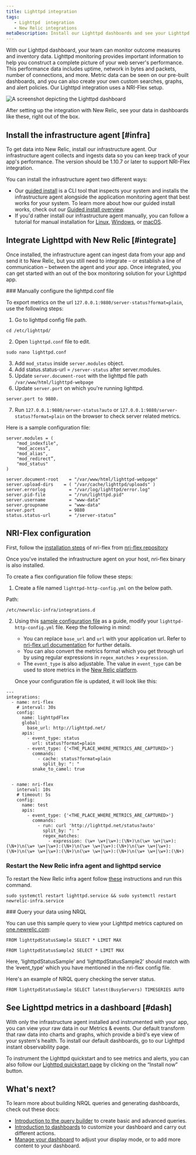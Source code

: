 ```yaml
---
title: Lighttpd integration
tags:
   - Lighttpd  integration
   - New Relic integrations
metaDescription: Install our Lighttpd dashboards and see your Lighttpd  data in New Relic.
---
```



With our Lighttpd dashboard, your team can monitor outcome measures and inventory data.   Lighttpd monitoring provides important information to help you construct a complete picture of your web server's performance. This performance data includes uptime, network in bytes and packets, number of connections, and more. Metric data can be seen on our pre-built dashboards, and you can also create your own custom searches, graphs, and alert policies. Our Lighttpd integration uses a NRI-Flex setup.

<img
  title="Lighttpd dashboard"
  alt="A screenshot depicting the Lighttpd dashboard"
  src={infrastructureLighttptdDashboard}
/>

<figcaption>
After setting up the integration with New Relic, see your data in dashboards like these, right out of the box.
</figcaption>

## Install the infrastructure agent [#infra]

To get data into New Relic, install our infrastructure agent. Our infrastructure agent collects and ingests data so you can keep track of your app's performance. The version should be 1.10.7 or later to support NRI-Flex integration.

You can install the infrastructure agent two different ways:

* Our [guided install](https://one.newrelic.com/nr1-core?state=4f81feab-35f7-e97e-9903-52510f8542bd) is a CLI tool that inspects your system and installs the infrastructure agent alongside the application monitoring agent that best works for your system. To learn more about how our guided install works, check out our [Guided install overview](/docs/infrastructure/host-integrations/installation/new-relic-guided-install-overview).
* If you'd rather install our infrastructure agent manually, you can follow a tutorial for manual installation for [Linux](/docs/infrastructure/install-infrastructure-agent/linux-installation/install-infrastructure-monitoring-agent-linux), [Windows](/docs/infrastructure/install-infrastructure-agent/windows-installation/install-infrastructure-monitoring-agent-windows/), or [macOS](/docs/infrastructure/install-infrastructure-agent/macos-installation/install-infrastructure-monitoring-agent-macos/).

## Integrate Lighttpd with New Relic [#integrate]

Once installed, the infrastructure agent can ingest data from your app and send it to New Relic, but you still need to integrate – or establish a line of communication – between the agent and your app. Once integrated, you can get started with an out of the box monitoring solution for your Lighttpd app. 

<Steps>
<Step>
### Manually configure the lighttpd.conf file

To export metrics on the url `127.0.0.1:9880/server-status?format=plain`, use the following steps:

1. Go to lighttpd config file path.
```
cd /etc/lighttpd/
```
2. Open `lighttpd.conf` file to edit.
```
sudo nano lighttpd.conf
```

3. Add `mod_status` inside `server.modules` object.
4. Add status.status-url = `/server-status` after server.modules.
5. Update `server.document-root` with the lighttpd file path `/var/www/html/lighttpd-webpage`
6. Update `server.port` on which you're running lighttpd. 
```
server.port to 9880.
 ```
7. Run `127.0.0.1:9880/server-status?auto` or  `127.0.0.1:9880/server-status?format=plain` on the browser to check server related metrics.

Here is a sample configuration file:

```
server.modules = (
    "mod_indexfile",
    "mod_access”,
    "mod_alias",
    "mod_redirect”,
    "mod_status"
)

server.document-root	= "/var/www/html/lighttpd-webpage"
server.upload-dirs	  = ( "/var/cache/lighttpd/uploads" )
server.errorlog		    = "/var/log/lighttpd/error.log"
server.pid-file		    = "/run/lighttpd.pid"
server.username		    = "www-data"
server.groupname	    = "www-data"
server.port		        = 9880
status.status-url	    = "/server-status”
```
</Step>


<Step>

## NRI-Flex configuration

First, follow the [installation steps](https://github.com/newrelic/nri-flex/blob/master/docs/basic-tutorial.md) of nri-flex from [nri-flex repository](https://github.com/newrelic/nri-flex)

Once you've installed the infrastructure agent on your host, nri-flex binary is also installed.

To create a flex configuration file follow these steps:

1. Create a file named `lighttpd-http-config.yml` on the below path.

  Path:
  ```
  /etc/newrelic-infra/integrations.d
  ```

2. Using this [sample configuration file](https://github.com/newrelic/nri-flex/blob/master/examples/lighttpd-http-example.yml) as a guide, modify your `lighttpd-http-config.yml` file. Keep the following in mind:

    * You can replace `base_url` and `url` with your application url. Refer to [nri-flex url documentation](https://github.com/newrelic/nri-flex/blob/master/docs/apis/url.md) for further details.
    * You can also convert the metrics format which you get through url by using regular expressions in `regex_matches` > `expression`.
    * The `event_type` is also adjustable. The value in `event_type` can be used to store metrics in the [New Relic platform](https://one.newrelic.com).

    Once your configuration file is updated, it will look like this:

```
---
integrations:
  - name: nri-flex
    # interval: 30s
    config:
      name: lighttpdFlex
      global:
        base_url: http://lighttpd.net/
      apis:
        - event_type: status
          url: status?format=plain
        - event_type: {'<THE_PLACE_WHERE_METRICS_ARE_CAPTURED>'}
          commands:
            - cache: status?format=plain
              split_by: ": "
          snake_to_camel: true


  - name: nri-flex
    interval: 10s
    # timeout: 5s
    config:
      name: test
      apis:
        - event_type: {'<THE_PLACE_WHERE_METRICS_ARE_CAPTURED>'}
          commands:
            - run: curl 'http://lighttpd.net/status?auto'
              split_by: ": "
              regex_matches:
                - expression: (\w+ \w+|\w+):(\N+)\n(\w+ \w+|\w+):(\N+)\n(\w+ \w+|\w+):(\N+)\n(\w+ \w+|\w+):(\N+)\n(\w+ \w+|\w+):(\N+)\n(\w+ \w+|\w+):(\N+)\n(\w+ \w+|\w+):(\N+)\n(\w+ \w+|\w+):(\N+)
```

</Step>

<Step>

### Restart the New Relic infra agent and lighttpd service

To restart the New Relic infra agent follow [these](/docs/infrastructure/install-infrastructure-agent/manage-your-agent/start-stop-restart-infrastructure-agent/) instructions and run this command.

```
sudo systemctl restart lighttpd.service && sudo systemctl restart newrelic-infra.service
```
</Step>

<Step>
###  Query your data using NRQL

You can use this sample query to view your Lighttpd metrics captured on [one.newrelic.com](https://one.newrelic.com/all-capabilities):

```
FROM lighttpdStatusSample SELECT * LIMIT MAX
```
```
FROM lighttpdStatusSample2 SELECT * LIMIT MAX
```

Here, ‘lighttpdStatusSample’ and ‘lighttpdStatusSample2’ should match with the ‘event_type’ which you have mentioned in the nri-flex config file.
  
Here's an example of NRQL query checking the server status.
```
FROM lighttpdStatusSample SELECT latest(BusyServers) TIMESERIES AUTO
```

</Step>

</Steps>

## See Lighttpd metrics in a dashboard [#dash]

With only the infrastructure agent installed and instrumented with your app, you can view your raw data in our Metrics & events. Our default <InlinePopover type="dashboards" /> transform that raw data into charts and graphs, which provide a bird's eye view of your system's health. To install our default dashboards, go to our Lighttpd instant observability page.
  
To instrument the Lighttpd quickstart and to see metrics and alerts, you can also follow our [Lighttpd quickstart page](https://newrelic.com/instant-observability/lighttpd) by clicking on the “Install now” button.

## What's next?

To learn more about building NRQL queries and generating dashboards, check out these docs:

* [Introduction to the query builder](/docs/query-your-data/explore-query-data/query-builder/introduction-query-builder) to create basic and advanced queries.
* [Introduction to dashboards](/docs/query-your-data/explore-query-data/dashboards/introduction-dashboards) to customize your dashboard and carry out different actions.
* [Manage your dashboard](/docs/query-your-data/explore-query-data/dashboards/manage-your-dashboard) to adjust your <InlinePopover type="dashboards" /> display mode, or to add more content to your dashboard.

